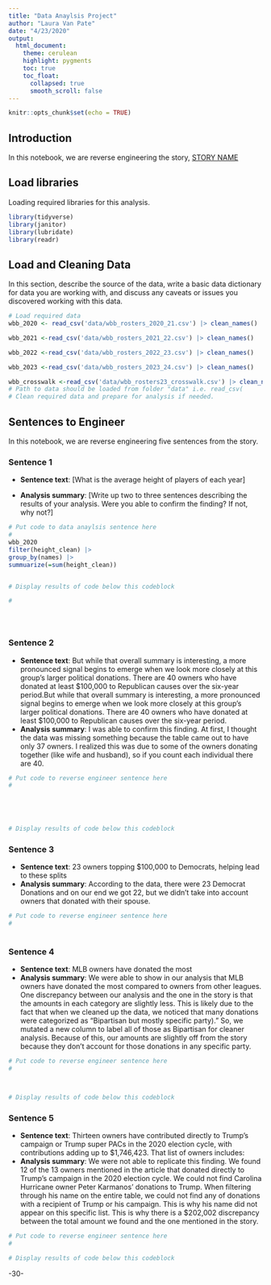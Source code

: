 ```yaml
---
title: "Data Anaylsis Project"
author: "Laura Van Pate"
date: "4/23/2020"
output:
  html_document:
    theme: cerulean
    highlight: pygments
    toc: true
    toc_float:
      collapsed: true
      smooth_scroll: false
---
```


```r
knitr::opts_chunk$set(echo = TRUE)
```

## Introduction

In this notebook, we are reverse engineering the story, [STORY NAME](STORY%20URL)

## Load libraries

Loading required libraries for this analysis.

```r

library(tidyverse)
library(janitor)
library(lubridate)
library(readr) 
```

## Load and Cleaning Data

In this section, describe the source of the data, write a basic data dictionary for data you are working with, and discuss any caveats or issues you discovered working with this data.

```r
# Load required data
wbb_2020 <- read_csv('data/wbb_rosters_2020_21.csv') |> clean_names()

wbb_2021 <-read_csv('data/wbb_rosters_2021_22.csv') |> clean_names()

wbb_2022 <-read_csv('data/wbb_rosters_2022_23.csv') |> clean_names()

wbb_2023 <-read_csv('data/wbb_rosters_2023_24.csv') |> clean_names()

wbb_crosswalk <-read_csv('data/wbb_rosters23_crosswalk.csv') |> clean_names()
# Path to data should be loaded from folder "data" i.e. read_csv(
# Clean required data and prepare for analysis if needed. 


```

## Sentences to Engineer

In this notebook, we are reverse engineering five sentences from the story.

### Sentence 1

-   **Sentence text**: [What is the average height of players of each year]

-   **Analysis summary**: [Write up two to three sentences describing the results of your analysis. Were you able to confirm the finding? If not, why not?]

```r
# Put code to data anaylsis sentence here
#
wbb_2020
filter(height_clean) |>
group_by(names) |>
summuarize(=sum(height_clean))


# Display results of code below this codeblock

#





```

### Sentence 2

-   **Sentence text**: But while that overall summary is interesting, a more pronounced signal begins to emerge when we look more closely at this group’s larger political donations. There are 40 owners who have donated at least \$100,000 to Republican causes over the six-year period.But while that overall summary is interesting, a more pronounced signal begins to emerge when we look more closely at this group’s larger political donations. There are 40 owners who have donated at least \$100,000 to Republican causes over the six-year period.
-   **Analysis summary**: I was able to confirm this finding. At first, I thought the data was missing something because the table came out to have only 37 owners. I realized this was due to some of the owners donating together (like wife and husband), so if you count each individual there are 40.

```r
# Put code to reverse engineer sentence here
#

 



# Display results of code below this codeblock

```

### Sentence 3

-   **Sentence text**: 23 owners topping \$100,000 to Democrats, helping lead to these splits
-   **Analysis summary**: According to the data, there were 23 Democrat Donations and on our end we got 22, but we didn't take into account owners that donated with their spouse.

```r
# Put code to reverse engineer sentence here
#
 
```

### Sentence 4

-   **Sentence text**: MLB owners have donated the most
-   **Analysis summary**: We were able to show in our analysis that MLB owners have donated the most compared to owners from other leagues. One discrepancy between our analysis and the one in the story is that the amounts in each category are slightly less. This is likely due to the fact that when we cleaned up the data, we noticed that many donations were categorized as "Bipartisan but mostly specific party)." So, we mutated a new column to label all of those as Bipartisan for cleaner analysis. Because of this, our amounts are slightly off from the story because they don't account for those donations in any specific party.

```r
# Put code to reverse engineer sentence here
#



# Display results of code below this codeblock

```

### Sentence 5

-   **Sentence text**: Thirteen owners have contributed directly to Trump’s campaign or Trump super PACs in the 2020 election cycle, with contributions adding up to \$1,746,423. That list of owners includes:
-   **Analysis summary**: We were not able to replicate this finding. We found 12 of the 13 owners mentioned in the article that donated directly to Trump's campaign in the 2020 election cycle. We could not find Carolina Hurricane owner Peter Karmanos' donations to Trump. When filtering through his name on the entire table, we could not find any of donations with a recipient of Trump or his campaign. This is why his name did not appear on this specific list. This is why there is a \$202,002 discrepancy between the total amount we found and the one mentioned in the story.

```r
# Put code to reverse engineer sentence here
#

# Display results of code below this codeblock

```

-30-

